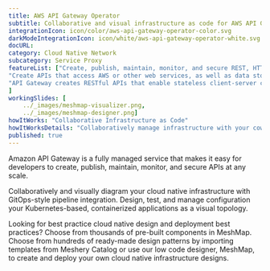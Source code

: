 ```yaml
---
title: AWS API Gateway Operator  
subtitle: Collaborative and visual infrastructure as code for AWS API Gateway Operator
integrationIcon: icon/color/aws-api-gateway-operator-color.svg
darkModeIntegrationIcon: icon/white/aws-api-gateway-operator-white.svg
docURL: 
category: Cloud Native Network
subcategory: Service Proxy
featureList: ["Create, publish, maintain, monitor, and secure REST, HTTP, and WebSocket APIs at any scale.",
"Create APIs that access AWS or other web services, as well as data stored in the AWS Cloud.",
"API Gateway creates RESTful APIs that enable stateless client-server communication."
]
workingSlides: [
    ../_images/meshmap-visualizer.png,
    ../_images/meshmap-designer.png]
howItWorks: "Collaborative Infrastructure as Code"
howItWorksDetails: "Collaboratively manage infrastructure with your coworkers synchronously sharing the same designs."
published: true
---
```

<p>
    Amazon API Gateway is a fully managed service that makes it easy for developers to create, publish, maintain, monitor, and secure APIs at any scale.
</p>
<p>
    Collaboratively and visually diagram your cloud native infrastructure with GitOps-style pipeline integration. Design, test, and manage configuration your Kubernetes-based, containerized applications as a visual topology.
</p>
<p>
    Looking for best practice cloud native design and deployment best practices? Choose from thousands of pre-built components in MeshMap. Choose from hundreds of ready-made design patterns by importing templates from Meshery Catalog or use our low code designer, MeshMap, to create and deploy your own cloud native infrastructure designs.
</p>